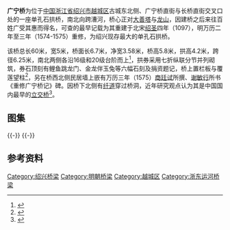 {{文物保护单位
| 级别 = 全国
| 图片 = Guangning Bridge in Shaoxing, 2020-09-26 01.jpg
| 说明 = 
| 名称 = 绍兴古桥群
| 子项 = 广宁桥
| 编号 = 7-1966
| 分类 = 古建筑
| 时代 = [[明朝|明]]
| 所在 = [[绍兴市|绍兴市]][[越城区|越城区]]
| 登录 = 2013年5月
| Cat = 浙江全国重点文物保护单位
}}
'''广宁桥'''为位于[[中国|中国]][[浙江省|浙江省]][[绍兴市|绍兴市]][[越城区|越城区]]古城东北侧、广宁桥直街与长桥直街交叉口处的一座单孔石拱桥，南北向跨漕河，桥心正对[[大善塔|大善塔]]与[[龙山_(绍兴)|龙山]]，因建桥之后来往百姓广受其惠而得名，可查的最早记载为其重建于北宋[[绍圣|绍圣]]四年（1097），明万历二年至三年（1574-1575）重修，为绍兴现存最大的单孔石拱桥。

该桥总长60米，宽5米，桥面长6.7米，净宽3.58米，桥高5.8米，拱高4.2米，跨径6.25米，南北两侧各沿16级和20级台阶而上<ref>{{cite journal zh |author=罗关洲|title=《千年立交：广宁桥》|journal=科学之友|accessdate=2013-11-19|date=2008年7月}}</ref>，拱券采用七折纵联分节并列砌筑，券石顶刻有鲤鱼跳龙门、金龙伴玉兔等六幅石刻及捐资题记，桥上置栏板与覆莲望柱<ref>{{cite web|url=http://www.shaoxing.gov.cn/index/tssx/qwh/gnq.htm|title=《广宁桥》|accessdate=2013-11-19|work=|publisher=柯桥区政府网|deadurl=yes|archiveurl=https://web.archive.org/web/20130903123339/http://www.shaoxing.gov.cn/index/tssx/qwh/gnq.htm|archivedate=2013-09-03}}</ref>，另在桥西北侧民居墙上嵌有万历三年（1575）[[商廷试|商廷试]]所撰、[[谢敏行|谢敏行]]所书《重修广宁桥记》碑。因桥下北侧有[[纤道|纤道]]穿过桥洞，近年研究观点认为其是中国国内最早的[[立交桥|立交桥]]<ref>{{cite web|url=http://zjnews.zjol.com.cn/05zjnews/system/2009/03/30/015385563.shtml|title=《古桥专家提新论 绍兴广宁桥是我国现存最早立交桥》|accessdate=2013-11-19|work=|publisher=浙江在线|archive-date=2015-06-10|archive-url=https://web.archive.org/web/20150610203649/http://zjnews.zjol.com.cn/05zjnews/system/2009/03/30/015385563.shtml|dead-url=no}}</ref>。
== 图集 ==
{{multiple image
| align  = left
| image1 = Guangning Bridge 01 2012-07.jpg
| width1 = 240
| caption1 = 桥南风景，可见城南诸山
| image2 = Guangning Bridge 02 2012-07.jpg
| width2 = 134
| caption2 = 自南向北望桥面
| image3 = Guangning Bridge 08 2012-07.JPG
| width3 = 134
| caption3 = 自北向南望桥面
| image4 = Guangning Bridge 10 2012-07.JPG
| width4 = 240
| caption4 = 自东向西望桥底
}}
{{-}}
{{multiple image
| align  = left
| image1 = Guangning Bridge 03 2012-07.jpg
| width1 = 240
| caption1 = 桥端部之石栏杆
| image2 = Guangning Bridge 04 2012-07.jpg
| width2 = 240
| caption2 = 桥中部之石栏杆
| image3 = Guangning Bridge 12 2012-07.JPG
| width3 = 134
| caption3 = 万历《重修广宁桥记》碑
| image4 = Guangning Bridge 13 2012-07.JPG
| width4 = 134
| caption4 = 《重修广宁桥记》碑细部
}}
{{-}}
==参考资料==
{{reflist}}
{{DEFAULTSORT:G}}
{{Commons category|Guangning Bridge}}
{{绍兴古桥群}}
{{浙江全国重点文物保护单位}}
[[Category:绍兴桥梁|Category:绍兴桥梁]]
[[Category:明朝桥梁|Category:明朝桥梁]]
[[Category:越城区|Category:越城区]]
[[Category:浙东运河桥梁|Category:浙东运河桥梁]]